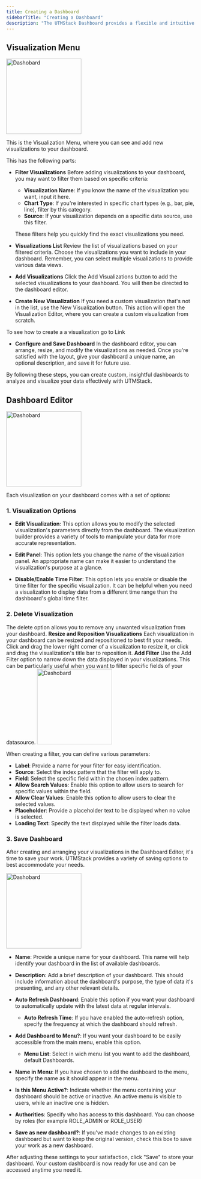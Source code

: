 ```yaml
---
title: Creating a Dashboard
sidebarTitle: "Creating a Dashboard"
description: "The UTMStack Dashboard provides a flexible and intuitive interface for visualizing and analyzing your data. The process of creating a new dashboard involves selecting and configuring visualizations based on your specific needs."
---
```


## Visualization Menu

<img
  height="200"
  className="block rounded-xl"
  src="/images/dashboards/newdashboard.png"
  alt="Dashobard"
/>

This is the Visualization Menu, where you can see and add new visualizations to your dashboard.

This has the following parts:

* **Filter Visualizations**
Before adding visualizations to your dashboard, you may want to filter them based on specific criteria:

    * **Visualization Name**: If you know the name of the visualization you want, input it here.
    * **Chart Type**: If you're interested in specific chart types (e.g., bar, pie, line), filter by this category.
    * **Source**: If your visualization depends on a specific data source, use this filter.

    These filters help you quickly find the exact visualizations you need.

* **Visualizations List**
Review the list of visualizations based on your filtered criteria. Choose the visualizations you want to include in your dashboard. Remember, you can select multiple visualizations to provide various data views.

* **Add Visualizations**
Click the Add Visualizations button to add the selected visualizations to your dashboard. You will then be directed to the dashboard editor.

* **Create New Visualization**
If you need a custom visualization that's not in the list, use the New Visualization button. This action will open the Visualization Editor, where you can create a custom visualization from scratch.

To see how to create a a visualization go to <a>Link</a>


* **Configure and Save Dashboard**
In the dashboard editor, you can arrange, resize, and modify the visualizations as needed. Once you're satisfied with the layout, give your dashboard a unique name, an optional description, and save it for future use.

By following these steps, you can create custom, insightful dashboards to analyze and visualize your data effectively with UTMStack.

## Dashboard Editor

<img
  height="200"
  className="block rounded-xl"
  src="/images/dashboards/dashboardeditorview.png"
  alt="Dashobard"
/>

Each visualization on your dashboard comes with a set of options:

### 1. **Visualization Options**
  * **Edit Visualization**: This option allows you to modify the selected visualization's parameters directly from the dashboard. The visualization builder provides a variety of tools to manipulate your data for more accurate representation.

  * **Edit Panel**: This option lets you change the name of the visualization panel. An appropriate name can make it easier to understand the visualization's purpose at a glance.

  * **Disable/Enable Time Filter**: This option lets you enable or disable the time filter for the specific visualization. It can be helpful when you need a visualization to display data from a different time range than the dashboard's global time filter.
  
### 2. **Delete Visualization**
The delete option allows you to remove any unwanted visualization from your dashboard.
<Note>
    **Resize and Reposition Visualizations**
    Each visualization in your dashboard can be resized and repositioned to best fit your needs. Click and drag the lower right corner of a visualization to resize it, or click and drag the visualization's title bar to reposition it.
</Note>
<Tip>
**Add Filter**
Use the Add Filter option to narrow down the data displayed in your visualizations. This can be particularly useful when you want to filter specific fields of your datasource.
</Tip>
<img
  height="200"
  noZoom
  className="block rounded-xl"
  src="/images/dashboards/myfilter.png"
  alt="Dashobard"
/>

When creating a filter, you can define various parameters:

* **Label**: Provide a name for your filter for easy identification.
* **Source**: Select the index pattern that the filter will apply to.
* **Field**: Select the specific field within the chosen index pattern.
* **Allow Search Values**: Enable this option to allow users to search for specific values within the field.
* **Allow Clear Values**: Enable this option to allow users to clear the selected values.
* **Placeholder**: Provide a placeholder text to be displayed when no value is selected.
* **Loading Text**: Specify the text displayed while the filter loads data.

### 3. **Save Dashboard** 

After creating and arranging your visualizations in the Dashboard Editor, it's time to save your work. UTMStack provides a variety of saving options to best accommodate your needs.

<img
  height="200"
  noZoom
  className="block rounded-xl"
  src="/images/dashboards/savedashwithmyfilter.png"
  alt="Dashobard"
/>

* **Name**: Provide a unique name for your dashboard. This name will help identify your dashboard in the list of available dashboards.

* **Description**: Add a brief description of your dashboard. This should include information about the dashboard's purpose, the type of data it's presenting, and any other relevant details.

* **Auto Refresh Dashboard**: Enable this option if you want your dashboard to automatically update with the latest data at regular intervals.

  * **Auto Refresh Time**: If you have enabled the auto-refresh option, specify the frequency at which the dashboard should refresh.

* **Add Dashboard to Menu?**: If you want your dashboard to be easily accessible from the main menu, enable this option.
    * **Menu List**: Select in wich menu list you want to add the dashboard, default Dashboards.

* **Name in Menu**: If you have chosen to add the dashboard to the menu, specify the name as it should appear in the menu.

* **Is this Menu Active?**: Indicate whether the menu containing your dashboard should be active or inactive. An active menu is visible to users, while an inactive one is hidden.

* **Authorities**: Specify who has access to this dashboard. You can choose by roles (for example ROLE_ADMIN or ROLE_USER)

* **Save as new dashboard?**: If you've made changes to an existing dashboard but want to keep the original version, check this box to save your work as a new dashboard.

<Tip>
After adjusting these settings to your satisfaction, click "Save" to store your dashboard. Your custom dashboard is now ready for use and can be accessed anytime you need it.
</Tip>
